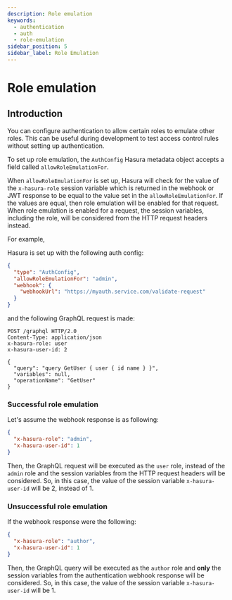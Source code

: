 ```yaml
---
description: Role emulation
keywords:
  - authentication
  - auth
  - role-emulation
sidebar_position: 5
sidebar_label: Role Emulation
---
```


# Role emulation

## Introduction

You can configure authentication to allow certain roles to emulate other roles. This can be useful during development
to test access control rules without setting up authentication.

To set up role emulation, the `AuthConfig` Hasura metadata object accepts a field called `allowRoleEmulationFor`.

When `allowRoleEmulationFor` is set up, Hasura will check for the value of the `x-hasura-role` session variable
which is returned in the webhook or JWT response to be equal to the value set in the `allowRoleEmulationFor`. If the
values are equal, then role emulation will be enabled for that request. When role emulation is enabled for a request,
the session variables, including the role, will be considered from the HTTP request headers instead.

For example,

Hasura is set up with the following auth config:

```json
{
  "type": "AuthConfig",
  "allowRoleEmulationFor": "admin",
  "webhook": {
    "webhookUrl": "https://myauth.service.com/validate-request"
  }
}
```

and the following GraphQL request is made:

```http
POST /graphql HTTP/2.0
Content-Type: application/json
x-hasura-role: user
x-hasura-user-id: 2

{
  "query": "query GetUser { user { id name } }",
  "variables": null,
  "operationName": "GetUser"
}
```

### Successful role emulation

Let's assume the webhook response is as following:

```json
{
  "x-hasura-role": "admin",
  "x-hasura-user-id": 1
}
```

Then, the GraphQL request will be executed as the `user` role, instead of the `admin` role and the session variables
from the HTTP request headers will be considered. So, in this case, the value of the session variable `x-hasura-user-id`
will be 2, instead of 1.

### Unsuccessful role emulation

If the webhook response were the following:

```json
{
  "x-hasura-role": "author",
  "x-hasura-user-id": 1
}
```

Then, the GraphQL query will be executed as the `author` role and **only** the session variables from the authentication
webhook response will be considered. So, in this case, the value of the session variable `x-hasura-user-id` will be 1.
